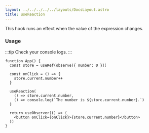 ```yaml
---
layout: ../../../../../layouts/DocsLayout.astro
title: useReaction
---
```


This hook runs an effect when the value of the expression changes.

### Usage

:::tip
Check your console logs.
:::

```tsx live
function App() {
  const store = useRef(observe({ number: 0 }))

  const onClick = () => {
    store.current.number++
  }

  useReaction(
    () => store.current.number,
    () => console.log(`The number is ${store.current.number}.`)
  )

  return useObserver(() => (
    <button onClick={onClick}>{store.current.number}</button>
  ))
}
```
